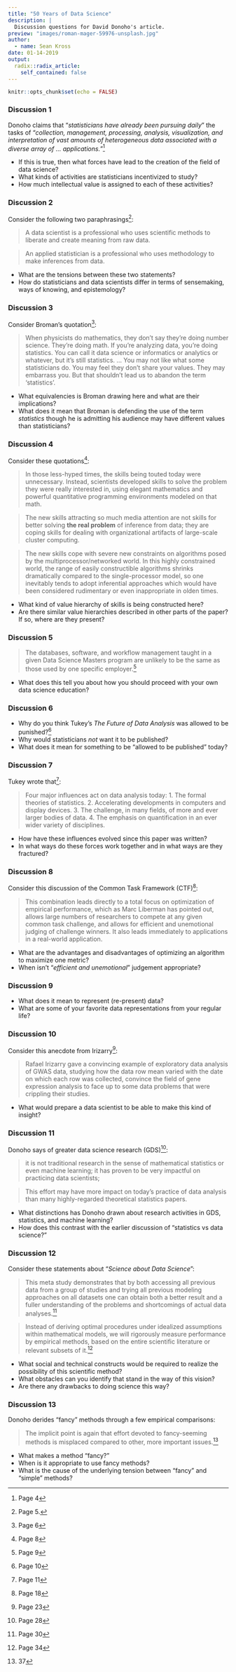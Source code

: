 ```yaml
---
title: "50 Years of Data Science"
description: |
  Discussion questions for David Donoho's article.
preview: "images/roman-mager-59976-unsplash.jpg"
author:
  - name: Sean Kross
date: 01-14-2019
output:
  radix::radix_article:
    self_contained: false
---
```


```r
knitr::opts_chunk$set(echo = FALSE)
```

### Discussion 1

Donoho claims that "*statisticians have already been pursuing daily*" the tasks of "*collection, management, processing, analysis, visualization, and interpretation of vast amounts of heterogeneous data associated with a diverse array of ... applications.*"^[Page 4]
    
- If this is true, then what forces have lead to the creation of the field
of data science? 
- What kinds of activities are statisticians incentivized to study?
- How much intellectual value is assigned to each of these activities?

### Discussion 2

Consider the following two paraphrasings^[Page 5.]:
    
> A data scientist is a professional who uses scientific methods to liberate and create meaning from raw data.
    
> An applied statistician is a professional who uses methodology to make inferences from data.
    
- What are the tensions between these two statements?
- How do statisticians and data scientists differ in terms of sensemaking,
ways of knowing, and epistemology?

### Discussion 3
    
Consider Broman's quotation^[Page 6]:

> When physicists do mathematics,
they don't say they're doing number science. They're doing math. If you're 
analyzing data, you're doing statistics. You can call it data science
or informatics or analytics or whatever, but it's still statistics. ... You may
not like what some statisticians do. You may feel they don't share your values. 
They may embarrass you. But that shouldn't lead us to abandon the term
'statistics'. 

- What equivalencies is Broman drawing here and what are their implications?
- What does it mean that Broman is defending the use of the term
*statistics* though he is admitting his audience may have different values
than statisticians?

### Discussion 4

Consider these quotations^[Page 8]:

> In those less-hyped times, the skills being touted today were unnecessary. Instead, scientists developed skills to solve the problem they were really interested in, using elegant mathematics and powerful quantitative programming environments modeled on that math.

> The new skills attracting so much media attention are not skills for better solving **the real problem** of inference from data; they are coping skills for dealing with organizational artifacts of large-scale cluster computing.

> The new skills cope with severe new constraints on algorithms posed by the multiprocessor/networked world. In this highly constrained world, the range of easily constructible algorithms shrinks dramatically compared to the single-processor model, so one inevitably tends to adopt inferential approaches which would have been considered rudimentary or even inappropriate in olden times.

- What kind of value hierarchy of skills is being constructed here?
- Are there similar value hierarchies described in other parts of the paper?
If so, where are they present?

### Discussion 5

> The databases, software, and workflow management taught in a given Data Science Masters program are unlikely to be the same as those used by one specific employer.^[Page 9]

- What does this tell you about how you should proceed with your own data science
education?

### Discussion 6

- Why do you think Tukey's *The Future of Data Analysis* was allowed to be 
punished?^[Page 10]
- Why would statisticians *not* want it to be published?
- What does it mean for something to be "allowed to be published" today?

### Discussion 7

Tukey wrote that^[Page 11]: 

>Four major influences act on data analysis today: 1. The formal theories of statistics. 2. Accelerating developments in computers and display devices. 3. The challenge, in many fields, of more and ever larger bodies of data. 4. The emphasis on quantification in an ever wider variety of disciplines.

- How have these influences evolved since this paper was written? 
- In what ways do these forces work together and in what ways are they fractured?

### Discussion 8

Consider this discussion of the Common Task Framework (CTF)^[Page 18]:

> This combination leads directly to a total focus on optimization of empirical performance, which as Marc Liberman has pointed out, allows large numbers of researchers to compete at any given common task challenge, and allows for efficient and unemotional judging of challenge winners. It also leads immediately to applications in a real-world application.

- What are the advantages and disadvantages of optimizing an algorithm to
maximize one metric?
- When isn't "*efficient and unemotional*" judgement appropriate?

### Discussion 9

- What does it mean to represent (re-present) data?
- What are some of your favorite data representations from your regular life?

### Discussion 10

Consider this anecdote from Irizarry^[Page 23]:

> Rafael Irizarry gave a convincing example of exploratory data analysis of GWAS data, studying how the data row mean varied with the date on which each row was collected, convince the field of gene expression analysis to face up to some data problems that were crippling their studies.

- What would prepare a data scientist to be able to make this kind of insight?

### Discussion 11

Donoho says of greater data science research (GDS)^[Page 28]:

> it is not traditional research in the sense of mathematical statistics or even machine learning;
>it has proven to be very impactful on practicing data scientists;

> This effort may have more impact on today’s practice of data analysis than many highly-regarded theoretical statistics papers.

- What distinctions has Donoho drawn about research activities in GDS, 
statistics, and machine learning?
- How does this contrast with the earlier discussion of "statistics vs data 
science?"

### Discussion 12

Consider these statements about "*Science about Data Science*":

> This meta study demonstrates that by both accessing all previous data from a group of studies and trying all previous modeling approaches on all datasets one can obtain both a better result and a fuller understanding of the problems and shortcomings of actual data analyses.^[Page 30]

> Instead of deriving optimal procedures under idealized assumptions within mathematical models, we will rigorously measure performance by empirical methods, based on the entire scientific literature or relevant subsets of it.^[Page 34]

- What social and technical constructs would be required to realize the
possibility of this scientific method?
- What obstacles can you identify that stand in the way of this vision?
- Are there any drawbacks to doing science this way?

### Discussion 13

Donoho derides "fancy" methods through a few empirical comparisons:

>The implicit point is again that effort devoted to fancy-seeming methods is misplaced compared to other, more important issues.^[37]

- What makes a method "fancy?"
- When is it appropriate to use fancy methods?
- What is the cause of the underlying tension between "fancy" and "simple"
methods?